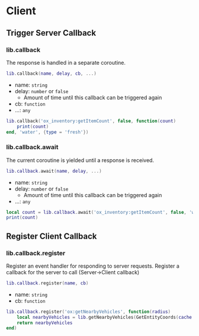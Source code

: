 
# Client

## Trigger Server Callback

### lib.callback

The response is handled in a separate coroutine.

```lua
lib.callback(name, delay, cb, ...)
```

- name: `string`
- delay: `number` or `false`
  - Amount of time until this callback can be triggered again
- cb: `function`
- ...: `any`

```lua
lib.callback('ox_inventory:getItemCount', false, function(count)
    print(count)
end, 'water', {type = 'fresh'})
```

### lib.callback.await

The current coroutine is yielded until a response is received.

```lua
lib.callback.await(name, delay, ...)
```

- name: `string`
- delay: `number` or `false`
  - Amount of time until this callback can be triggered again
- ...: `any`

```lua
local count = lib.callback.await('ox_inventory:getItemCount', false, 'water', {type = 'fresh'})
print(count)
```

## Register Client Callback

### lib.callback.register

Register an event handler for responding to server requests.
Register a callback for the server to call (Server->Client callback)

```lua
lib.callback.register(name, cb)
```

- name: `string`
- cb: `function`

```lua
lib.callback.register('ox:getNearbyVehicles', function(radius)
    local nearbyVehicles = lib.getNearbyVehicles(GetEntityCoords(cache.ped), radius, true)
    return nearbyVehicles
end)
```
